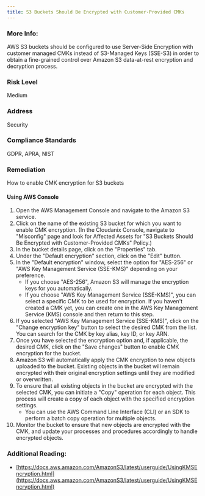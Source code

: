 ```yaml
---
title: S3 Buckets Should Be Encrypted with Customer-Provided CMKs
---
```


### More Info:

AWS S3 buckets should be configured to use Server-Side Encryption with customer managed CMKs instead of S3-Managed Keys (SSE-S3) in order to obtain a fine-grained control over Amazon S3 data-at-rest encryption and decryption process.

### Risk Level

Medium

### Address

Security

### Compliance Standards

GDPR, APRA, NIST

### Remediation

How to enable CMK encryption for S3 buckets

#### Using AWS Console

1. Open the AWS Management Console and navigate to the Amazon S3 service.
2. Click on the name of the existing S3 bucket for which you want to enable CMK encryption.
    (In the Cloudanix Console, navigate to "Misconfig" page and look for Affected Assets for "S3 Buckets Should Be Encrypted with Customer-Provided CMKs" Policy.)
3. In the bucket details page, click on the "Properties" tab.
4. Under the "Default encryption" section, click on the "Edit" button.
5. In the "Default encryption" window, select the option for "AES-256" or "AWS Key Management Service (SSE-KMS)" depending on your preference.
   - If you choose "AES-256", Amazon S3 will manage the encryption keys for you automatically.
   - If you choose "AWS Key Management Service (SSE-KMS)", you can select a specific CMK to be used for encryption. If you haven't created a CMK yet, you can create one in the AWS Key Management Service (KMS) console and then return to this step.
6. If you selected "AWS Key Management Service (SSE-KMS)", click on the "Change encryption key" button to select the desired CMK from the list. You can search for the CMK by key alias, key ID, or key ARN.
7. Once you have selected the encryption option and, if applicable, the desired CMK, click on the "Save changes" button to enable CMK encryption for the bucket.
8. Amazon S3 will automatically apply the CMK encryption to new objects uploaded to the bucket. Existing objects in the bucket will remain encrypted with their original encryption settings until they are modified or overwritten.
9. To ensure that all existing objects in the bucket are encrypted with the selected CMK, you can initiate a "Copy" operation for each object. This process will create a copy of each object with the specified encryption settings.
   - You can use the AWS Command Line Interface (CLI) or an SDK to perform a batch copy operation for multiple objects.
10. Monitor the bucket to ensure that new objects are encrypted with the CMK, and update your processes and procedures accordingly to handle encrypted objects.

### Additional Reading:

- [https://docs.aws.amazon.com/AmazonS3/latest/userguide/UsingKMSEncryption.html](https://docs.aws.amazon.com/AmazonS3/latest/userguide/UsingKMSEncryption.html)
